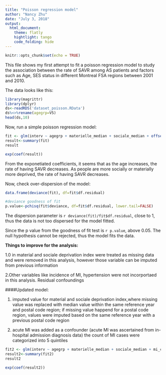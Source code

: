 ```yaml
---
title: "Poisson regression model"
author: "Nancy Zhu"
date: "July 3, 2018"
output: 
  html_document:
    theme: flatly
    hightlight: tango
    code_folding: hide
---
```


```r
knitr::opts_chunk$set(echo = TRUE)
```

This file shows my first attempt to fit a poisson regression model to study the association between the rate of SAVR among AS patients and factors such as Age, SES status in different Montreal FSA regions between 2001 and 2010.

The data looks like this:
```r
library(magrittr)
library(dplyr)
ds<-readRDS('dataset_poisson.RData')
ds%<>%rename(agegrp=V5)
head(ds,10)
```

Now, run a simple poisson regression model:
```r
fit <- glm(interv ~ agegrp + materielle_median + sociale_median + offset(log(case)), data = ds, family = poisson)
result<-summary(fit)
result

exp(coef(result))
```

From the exponetiated coefficients, it seems that as the age increases, the rate of having SAVR decreases. As people are more socially or materially more deprived, the rate of having SAVR decreases.

Now, check over-dispersion of the model:
```r
data.frame(deviance(fit), df=fit$df.residual)

#deviance goodness of fit
p.value<-pchisq(fit$deviance, df=fit$df.residual, lower.tail=FALSE)

```

The dispersion parameter is `r deviance(fit)/fit$df.residual`, close to 1, thus the data is not too dispersed for the model fitted.

Since the p value from the goodness of fit test is `r p.value`, above 0.05. The null hypothesis cannot be rejected, thus the model fits the data.

**Things to improve for the analysis:**

1.0 in material and sociale deprivation index were treated as missing data and were removed in this analysis, however those variable can be imputed from previous information

2.Other variables like incidence of MI, hypertension were not incorportaed in this analysis. Residual confoundings


####Updated model:

1. imputed value for material and sociale deprivation index,where missing value was replaced with median value within the same reference year and postal code region; if missing value happend for a postal code region, values were imputed based on the same reference year with a previous postal code region

2. acute MI was added as a confounder (acute MI was ascertained from in-hospital admission diagnosis data)
the count of MI cases were categorized into 5 quintiles

```r
fit2 <- glm(interv ~ agegrp + materielle_median + sociale_median + mi_cat+ offset(log(case)), data = ds, family = poisson)
result2<-summary(fit2)
result2

exp(coef(result2))
```

```r

```

